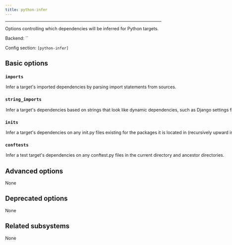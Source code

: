 ```yaml
---
title: python-infer
---
```



---

Options controlling which dependencies will be inferred for Python targets.

Backend: <span className="color--primary">``</span>

Config section: <span className="color--primary">`[python-infer]`</span>

<span className={styles.options}>

## Basic options

### `imports`

<Option
  cli_repr={`--[no-]python-infer-imports`}
  env_repr='PANTS_PYTHON_INFER_IMPORTS'
  default_repr={`True`}
>

Infer a target&#x27;s imported dependencies by parsing import statements from sources.

</Option>

### `string_imports`

<Option
  cli_repr={`--[no-]python-infer-string-imports`}
  env_repr='PANTS_PYTHON_INFER_STRING_IMPORTS'
  default_repr={`False`}
>

Infer a target&#x27;s dependencies based on strings that look like dynamic dependencies, such as Django settings files expressing dependencies as strings. To ignore any false positives, put `!{bad_address}` in the `dependencies` field of your target.

</Option>

### `inits`

<Option
  cli_repr={`--[no-]python-infer-inits`}
  env_repr='PANTS_PYTHON_INFER_INITS'
  default_repr={`False`}
>

Infer a target&#x27;s dependencies on any **init**.py files existing for the packages it is located in (recursively upward in the directory structure). Even if this is disabled, Pants will still include any ancestor **init**.py files, only they will not be &#x27;proper&#x27; dependencies, e.g. they will not show up in `./pants dependencies` and their own dependencies will not be used. If you have empty `__init__.py` files, it&#x27;s safe to leave this option off; otherwise, you should enable this option.

</Option>

### `conftests`

<Option
  cli_repr={`--[no-]python-infer-conftests`}
  env_repr='PANTS_PYTHON_INFER_CONFTESTS'
  default_repr={`True`}
>

Infer a test target&#x27;s dependencies on any conftest.py files in the current directory and ancestor directories.

</Option>

## Advanced options

None

## Deprecated options

None

## Related subsystems

None

</span>
